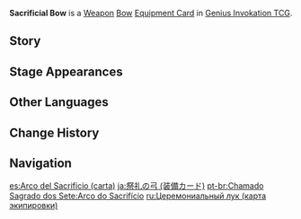 {{About|the [[Genius Invokation TCG]] Equipment Card|the [[Bow]]|Sacrificial Bow}}
{{Genius Invokation TCG Infobox
|title     = Sacrificial Bow
|id        = 311202
|image     = Sacrificial Bow Equipment Card.png
|type      = Equipment Card
|group     = Weapon;Bow
|effect    = '''The character deals +1 DMG.'''<br>'''After the character uses an Elemental Skill:''' Create 1 Elemental Die of the same Elemental Type as this character. (Once per Round)
|matching  = 3
|source1   = {{Sold By}}
}}
'''Sacrificial Bow''' is a [[Weapon Card|Weapon]] [[Bow Card|Bow]] [[Equipment Card]] in [[Genius Invokation TCG]].

==Story==
{{Description|A ceremonial hunting bow that has seen the passage of many years. The trinkets on it are still visible.|title=Composed: Sacrificial Bow}}

==Stage Appearances==
{{Genius Invokation TCG Stage Appearances}}

==Other Languages==
{{Other Languages|Transclude=Sacrificial Bow;1#0}}

==Change History==
{{Change History|3.3}}

==Navigation==
{{Genius Invokation TCG Navbox|Equipment Card}}

[[es:Arco del Sacrificio (carta)]]
[[ja:祭礼の弓 (装備カード)]]
[[pt-br:Chamado Sagrado dos Sete:Arco do Sacrifício]]
[[ru:Церемониальный лук (карта экипировки)]]